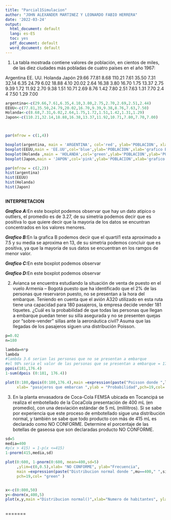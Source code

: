 ```yaml
---
title: "Parcial1Simulacion"
author: "JOHN ALEXANDER MARTINEZ Y LEONARDO FABIO HERRERA"
date: '2022-03-24'
output:
  html_document: default
  lang: es-ES
  toc: yes
  pdf_document: default
  word_document: default
---
```


1. La tabla mostrada contiene valores de población, en cientos de miles, de las diez ciudades más
pobladas de cuatro países en el año 1967:


Argentina EE. UU. Holanda Japón
29.66 77.81 8.68 110.21
7.61 35.50 7.31 32.14
6.35 24.79 6.02 18.88
4.10 20.02 2.64 16.38
3.80 16.70 1.75 13.37
2.75 9.39 1.72 11.92
2.70 9.38 1.51 10.71
2.69 8.76 1.42 7.80
2.51 7.63 1.31 7.70
2.4 4 7.50 1.29 7.00


```r



argentina<-c(29.66,7.61,6.35,4.10,3.80,2.75,2.70,2.69,2.51,2.44)
EEUU<-c(77.81,35.50,24.79,20.02,16.70,9.39,9.38,8.76,7.63,7.50)
Holanda<-c(8.68,7.31,6.02,2.64,1.75,1.72,1.51,1.42,1.31,1.29)
Japon<-c(110.21,32.14,18.88,16.38,13.37,11.92,10.71,7.80,7.70,7.00)



par(mfrow = c(1,4))

boxplot(argentina, main = 'ARGENTINA', col='red', ylab='POBLACION', xlab='grafico A')
boxplot(EEUU,main = 'EE.UU',col='blue',ylab='POBLACION',xlab='grafico B')
boxplot(Holanda ,main = 'HOLANDA',col='green',ylab='POBLACION',ylab='POBLACION',xlab='grafico C')
boxplot(Japon,main = 'JAPON',col='pink',ylab='POBLACION',xlab='grafico D')

par(mfrow = c(2,2))
hist(argentina)
hist(EEUU)
hist(Holanda)
hist(Japon)



```


**INTERPRETACION**

***Grafico A:***En este boxplot podemos observar que  hay un dato atipico o outliers, el promedio es de 3.27, de su simetria podemos decir que es positiva lo que quiere decir que la mayoria de los datos se encuntran concentrados en los valores menores. 

\n
***Grafico B:***En la grafica B podemos decir que el quartil1 esta aproximado a 7.5 y su media se aproxima en 13, de su simetria podemos concluir que es positiva, ya que la mayoria de sus datos se encuentran en los ramgos de menor valor.\n


***Grafico C:***En este boxplot podemos observar \n


***Grafico D:***En este boxplot podemos observar \n

2. Avianca se encuentra estudiando la situación de venta de puesto en el vuelo Armenia – Bogotá puesto
que ha identificado que el 2% de las personas que reservaron puesto, no se presentan a la hora del
embarque. Teniendo en cuenta que el avión A320 utilizado en esta ruta tiene una capacidad para 180
pasajeros, la empresa decide vender 181 tiquetes. ¿Cuál es la probabilidad de que todas las personas que
llegan a embarque puedan tener su silla asegurada y no se presenten quejas por “sobre-vender” sillas ante
la aeronáutica civil? Asuma que las llegadas de los pasajeros siguen una distribución Poisson.


```r

p=0.02
n=180

lambda=n*p
lambda
#lambda 3.6 serian las personas que no se presentan a embarque
#el 98% seria el valor de las personas que se presentan a embarque = 176.4
ppois(181,176.4)
1-sum(dpois (0:181, 176.4))

plot(0:180,dpois(0:180,176.4),main =expression(paste("Poisson donde ",lambda==176.4)),
     xlab= "pasajeros que embarcan ",ylab = "Probabilidad",pch=19,col= "green" )

```


3. En la planta envasadora de Coca-Cola FEMSA ubicada en Tocancipá se realiza el embotellado de la CocaCola presentación de 400 mL (en promedio), con una desviación estándar de 5 mL (mililitros). Si se sabe por
experiencia que este proceso de embotellado sigue una distribución normal, y también se sabe que todo
producto con más de 415 mL es declarado como NO CONFORME. Determine el porcentaje de las botellas de
gaseosa que son declaradas producto NO CONFORME.

```r
sd=5
media=400
#p(x > 415) = 1-p(x <=415)
1-pnorm(415,media,sd)

plot(0:600, 1-pnorm(0:600, mean=400,sd=5)
     ,ylim=c(0,0.5),xlab= "NO CONFORME", ylab="Frecuencia",
     main =expression(paste("Distribucion normal donde ",mu==400," ",sigma==5)),
     pch=19,col= "green" )


x<-c(0:800,50)
y<-dnorm(x,400,5)
plot(x,y,main ="Distribucion normal()",xlab="Numero de habitantes", ylab="Probabilidad", col="red", pch=19)



```




=======
